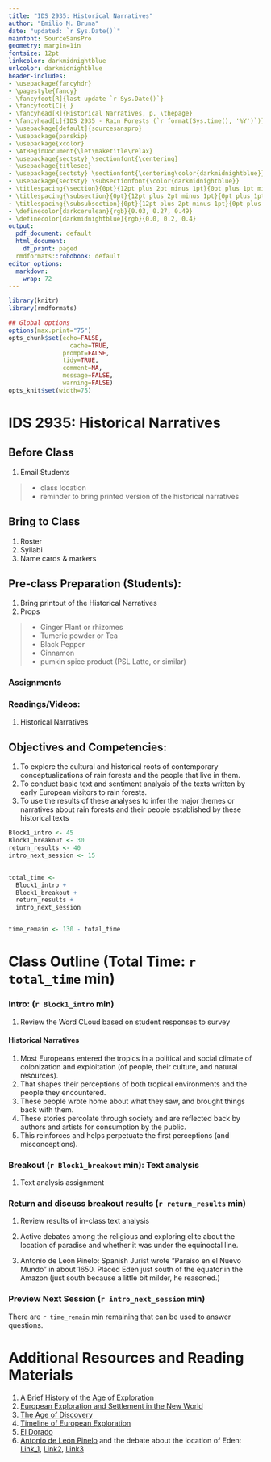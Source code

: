 ```yaml
---
title: "IDS 2935: Historical Narratives"
author: "Emilio M. Bruna"
date: "updated: `r Sys.Date()`"
mainfont: SourceSansPro
geometry: margin=1in
fontsize: 12pt
linkcolor: darkmidnightblue
urlcolor: darkmidnightblue
header-includes:
- \usepackage{fancyhdr}
- \pagestyle{fancy}
- \fancyfoot[R]{last update `r Sys.Date()`}
- \fancyfoot[C]{ }
- \fancyhead[R]{Historical Narratives, p. \thepage}
- \fancyhead[L]{IDS 2935 - Rain Forests (`r format(Sys.time(), '%Y')`)}
- \usepackage[default]{sourcesanspro}
- \usepackage{parskip}
- \usepackage{xcolor}
- \AtBeginDocument{\let\maketitle\relax}
- \usepackage{sectsty} \sectionfont{\centering}
- \usepackage{titlesec}
- \usepackage{sectsty} \sectionfont{\centering\color{darkmidnightblue}}
- \usepackage{sectsty} \subsectionfont{\color{darkmidnightblue}}
- \titlespacing{\section}{0pt}{12pt plus 2pt minus 1pt}{0pt plus 1pt minus 1pt}
- \titlespacing{\subsection}{0pt}{12pt plus 2pt minus 1pt}{0pt plus 1pt minus 1pt}
- \titlespacing{\subsubsection}{0pt}{12pt plus 2pt minus 1pt}{0pt plus 1pt minus 1pt}
- \definecolor{darkcerulean}{rgb}{0.03, 0.27, 0.49}
- \definecolor{darkmidnightblue}{rgb}{0.0, 0.2, 0.4}
output:
  pdf_document: default
  html_document:
    df_print: paged
  rmdformats::robobook: default
editor_options: 
  markdown: 
    wrap: 72
---
```



```r
library(knitr)
library(rmdformats)

## Global options
options(max.print="75")
opts_chunk$set(echo=FALSE,
	             cache=TRUE,
               prompt=FALSE,
               tidy=TRUE,
               comment=NA,
               message=FALSE,
               warning=FALSE)
opts_knit$set(width=75)
```
# IDS 2935: Historical Narratives

<!-- UPDATES FOR NEXT YEAR: 
1. Add text by Antonio de León Pinelo to the "Narratives" to be evaluated  -->

## Before Class

1. Email Students  

> * class location
> * reminder to bring printed version of the historical narratives

## Bring to Class

1. Roster
1. Syllabi
1. Name cards & markers

## Pre-class Preparation (Students):

1. Bring printout of the Historical Narratives
1. Props  

> * Ginger Plant or rhizomes
> * Tumeric powder or Tea
> * Black Pepper
> * Cinnamon
> * pumkin spice product (PSL Latte, or similar)

### Assignments

### Readings/Videos: 

1. Historical Narratives 

## Objectives and Competencies:   

1. To explore the cultural and historical roots of contemporary conceptualizations of rain forests and the people that live in them.
1. To conduct basic text and sentiment analysis of the texts written by early European visitors to rain forests.
1. To use the results of these analyses to infer the major themes or narratives about rain forests and their people established by these historical texts

\newpage
```r

Block1_intro <- 45
Block1_breakout <- 30
return_results <- 40
intro_next_session <- 15

  
total_time <- 
  Block1_intro + 
  Block1_breakout +
  return_results + 
  intro_next_session 


time_remain <- 130 - total_time
```
# Class Outline (Total Time: `r total_time` min)
\vspace{0.5cm}

### **Intro: ** (`r Block1_intro` min)   


1. Review the Word CLoud based on student responses to survey

#### Historical Narratives

1. Most Europeans entered the tropics in a political and social climate of colonization and exploitation (of people, their culture, and natural resources). 
1. That shapes their perceptions of both tropical environments and the people they encountered.
1. These people wrote home about what they saw, and brought things back with them.  
1. These stories percolate through society and are reflected back by authors and artists for consumption by the public.
1. This reinforces and helps perpetuate the first perceptions (and misconceptions).

### **Breakout** (`r Block1_breakout` min): Text analysis

1. Text analysis assignment

### **Return and discuss breakout results** (`r return_results` min)

1. Review results of in-class text analysis


1. Active debates among the religious and exploring elite about the location of paradise and whether it was under the equinoctal line.
1. Antonio de León Pinelo: Spanish Jurist wrote "Paraíso en el Nuevo Mundo" in about 1650. Placed Eden just south of the equator in the Amazon (just south because a little bit milder, he reasoned.)

<!-- 1. Maize (Zea mays) 2. Tomato (Solanum lycopersicum) 3. Potato (Solanum tuberosum) 4. Vanilla (genus Vanilla, esp. Vanilla planifolia) 5. Pará rubber tree (Hevea brasiliensis) 6. Cacao (Theobroma cacao) 7. Tobacco (Nicotiana rustica) -->
<!-- 1/ Introduced Eurasian diseases wiped out 50–90% of the Indigenous population  -->
### **Preview Next Session**  (`r intro_next_session` min)      


<!-- ### Free Time -->

There are `r time_remain` min remaining that can be used to answer questions.

\vspace{1.5cm}

# Additional Resources and Reading Materials
\vspace{0.5cm}

1. [A Brief History of the Age of Exploration](https://www.thoughtco.com/age-of-exploration-1435006)
1. [European Exploration and Settlement in the New World](https://www.u-s-history.com/pages/h1031.html)
1. [The Age of Discovery](https://en.wikipedia.org/wiki/Age_of_Discovery)
1. [Timeline of European Exploration](https://en.wikipedia.org/wiki/Timeline_of_European_exploration)
1. [El Dorado](https://en.wikipedia.org/wiki/El_Dorado)
1. [Antonio de León Pinelo](Antonio de León Pinelo)  and the debate about the location of Eden: [Link_1](https://journals.sagepub.com/doi/abs/10.1177/1474474009350000?journalCode=cgjb), [Link2](http://sergio-vega-art.squarespace.com/introduction), [Link3](https://catedraltomada.pitt.edu/ojs/index.php/catedraltomada/article/view/202)

